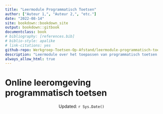 ```yaml
--- 
title: "Leermodule Programmatisch Toetsen"
author: ["Auteur 1,", "Auteur 2,", "etc."]
date: "2022-08-14"
site: bookdown::bookdown_site
output: bookdown::gitbook
documentclass: book
# bibliography: [references.bib]
# biblio-style: apalike
# link-citations: yes
github-repo: Werkgroep-Toetsen-Op-Afstand/leermodule-programmatisch-toetsen
description: "Leermodule over het toepassen van programmatisch toetsen binnen het onderwijs."
always_allow_html: true
---
```


# Online leeromgeving programmatisch toetsen {#onlineleeromgeving}

<center> Updated: `r Sys.Date()` </center>